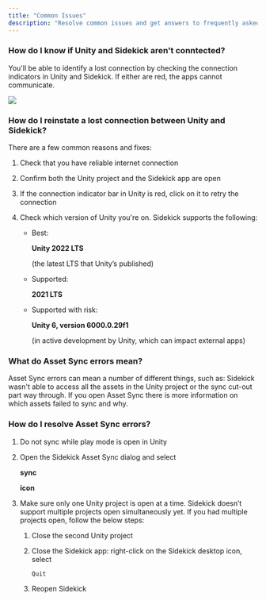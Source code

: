 ```yaml
---
title: "Common Issues"
description: "Resolve common issues and get answers to frequently asked questions."
---
```


### How do I know if  Unity and Sidekick aren't conntected?

You'll be able to identify a lost connection by checking the connection indicators in Unity and Sidekick. If either are red, the apps cannot communicate.&#x20;

![](/images/unity-bezi-connection.png)

### How do I reinstate a lost connection between Unity and Sidekick?

There are a few common reasons and fixes:&#x20;

1. Check that you have reliable internet connection

2. Confirm both the Unity project and the Sidekick app are open

3. If the connection indicator bar in Unity is red, click on it to retry the connection

4. Check which version of Unity you're on. Sidekick supports the following:

   * Best: 

     **Unity 2022 LTS**

     (the latest LTS that Unity’s published)

   * Supported: 

     **2021 LTS**

   * Supported with risk: 

     **Unity 6, version 6000.0.29f1**

     (in active development by Unity, which can impact external apps)

### What do Asset Sync errors mean?&#x20;

Asset Sync errors can mean a number of different things, such as: Sidekick wasn't able to access all the assets in the Unity project or the sync cut-out part way through. If you open Asset Sync there is more information on which assets failed to sync and why.&#x20;

### How do I resolve Asset Sync errors?

1. Do not sync while play mode is open in Unity

2. Open the Sidekick Asset Sync dialog and select 

   **sync**

    

   **icon**

3. Make sure only one Unity project is open at a time. Sidekick doesn’t support multiple projects open simultaneously yet. If you had multiple projects open, follow the below steps:

   1. Close the second Unity project

   2. Close the Sidekick app: right-click on the Sidekick desktop icon, select

      `Quit`

   3. Reopen Sidekick